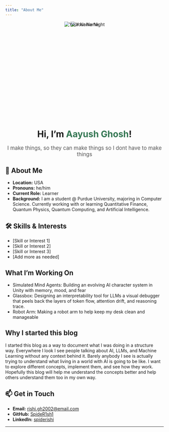 ```yaml
---
title: "About Me"
---
```


<div style="position: relative; height: 300px; margin-bottom: 2em;">
  <img src="about-image.png" alt="Your Name" style="max-width: 500px; position: absolute; left: 50%; top: 0; transform: translateX(-50%);" class="about-image-light">
  <img src="about-image-night.png" alt="Your Name Night" style="max-width: 500px; position: absolute; left: 50%; top: 0; transform: translateX(-50%);" class="about-image-dark">
</div>
<h1 style="margin-bottom: 0.2em; text-align: center;">Hi, I'm <span style="color: #337652;">Aayush Ghosh</span>!</h1>
<p style="font-size: 1.2em; color: #555; text-align: center;">I make things, so they can make things so I dont have to make things</p>

## 👋 About Me

- **Location:** USA
- **Pronouns:** he/him
- **Current Role:** Learner
- **Background:** I am a student @ Purdue University, majoring in Computer Science. Currently working with or learning Quantitative Finance, Quantum Physics, Quantum Computing, and Artificial Intelligence.

## 🛠️ Skills & Interests

- [Skill or Interest 1]
- [Skill or Interest 2]
- [Skill or Interest 3]
- [Add more as needed]

## What I'm Working On

- Simulated Mind Agents: Building an evolving AI character system in Unity with memory, mood, and fear
- Glassbox: Designing an interpretability tool for LLMs a visual debugger that peels back the layers of token flow, attention drift, and reasoning trace.
- Robot Arm: Making a robot arm to help keep my desk clean and manageable

## Why I started this blog

I started this blog as a way to document what I was doing in a structure way. Everywhere I look I see people talking about AI, LLMs, and Machine Learning without any context behind it. Barely anybody I see is actually trying to understand what living in a world with AI is going to be like. I want to explore different concepts, implement them, and see how they work. Hopefully this blog will help me understand the concepts better and help others understand them too in my own way.

## 📫 Get in Touch

- **Email:** [rishi.gh2002@email.com](mailto:rishi.gh2002@email.com)
- **GitHub:** <a href="https://github.com/SpideR1sh1" target="_blank" rel="noopener">SpideR1sh1</a>
- **LinkedIn:** <a href="https://www.linkedin.com/in/spiderishi" target="_blank" rel="noopener">spiderishi</a>

---